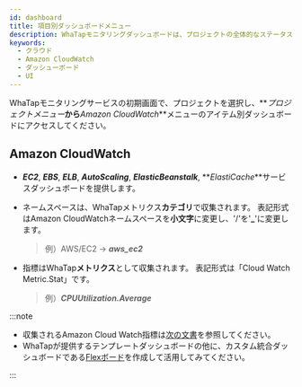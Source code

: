 ```yaml
---
id: dashboard
title: 項目別ダッシュボードメニュー
description: WhaTapモニタリングダッシュボードは、プロジェクトの全体的なステータスを一目で確認する機能を提供します。
keywords:
  - クラウド
  - Amazon CloudWatch
  - ダッシューボード
  - UI
---
```


WhaTapモニタリングサービスの初期画面で、プロジェクトを選択し、**_プロジェクトメニュー_**から**_Amazon CloudWatch_**メニューのアイテム別ダッシュボードにアクセスしてください。

## Amazon CloudWatch

- **_EC2_**, **_EBS_**, **_ELB_**, **_AutoScaling_**, **_ElasticBeanstalk_**, **_ElastiCache_**サービスダッシュボードを提供します。

  <ImgLang img='aws-cloudwatch-ec2.png' desc='cloudwatch ec2' />

- ネームスペースは、WhaTapメトリクス**カテゴリ**で収集されます。 表記形式はAmazon CloudWatchネームスペースを**小文字**に変更し、'/'を'**\_**'に変更します。

  > 例）AWS/EC2 → **_aws_ec2_**

- 指標はWhaTap**メトリクス**として収集されます。 表記形式は「Cloud Watch Metric.Stat」です。

  > 例）**_CPUUtilization.Average_**

:::note

- 収集されるAmazon Cloud Watch指標は[次の文書](https://docs.aws.amazon.com/ko_kr/AmazonCloudWatch/latest/monitoring/aws-services-cloudwatch-metrics.html)を参照してください。
- WhaTapが提供するテンプレートダッシュボードの他に、カスタム統合ダッシュボードである[Flexボード](flexboard)を作成して活用してみてください。

:::
